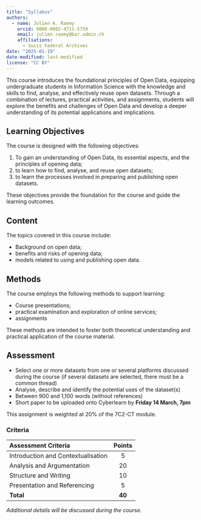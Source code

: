 ---
title: "Syllabus"
authors: 
  - name: Julien A. Raemy
    orcid: 0000-0002-4711-5759
    email: julien.raemy@bar.admin.ch
    affiliations:
      - Swiss Federal Archives
date: "2025-01-19"
date-modified: last-modified
license: "CC BY"
---

This course introduces the foundational principles of Open Data, equipping undergraduate students in Information Science with the knowledge and skills to find, analyse, and effectively reuse open datasets. Through a combination of lectures, practical activities, and assignments, students will explore the benefits and challenges of Open Data and develop a deeper understanding of its potential applications and implications.

## Learning Objectives 

The course is designed with the following objectives:

1. To gain an understanding of Open Data, its essential aspects, and the principles of opening data;
2. to learn how to find, analyse, and reuse open datasets;
3. to learn the processes involved in preparing and publishing open datasets.

These objectives provide the foundation for the course and guide the learning outcomes.

## Content 

The topics covered in this course include:

- Background on open data;
- benefits and risks of opening data;
- models related to using and publishing open data.

## Methods

The course employs the following methods to support learning:

- Course presentations;
- practical examination and exploration of online services;
- assignments

These methods are intended to foster both theoretical understanding and practical application of the course material.

## Assessment

- Select one or more datasets from one or several platforms discussed during the course (if several datasets are selected, there must be a common thread)
- Analyse, describe and identify the potential uses of the dataset(s)
- Between 900 and 1,100 words (without references)
- Short paper to be uploaded onto Cyberlearn by **Friday 14 March, 7pm**

This assignment is weighted at 20% of the 7C2-CT module.

### Criteria

|         Assessment Criteria        | Points |
|:---                                |:------:|
| Introduction and Contextualisation | 5      |
| Analysis and Argumentation         | 20     |
| Structure and Writing              | 10     |
| Presentation and Referencing       | 5      |
| **Total**                              | **40**     |

*Additional details will be discussed during the course.*
